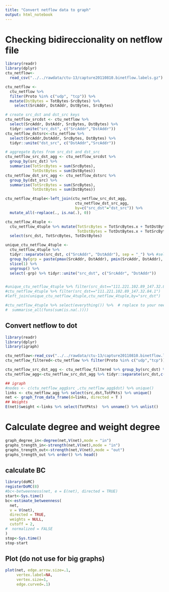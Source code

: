 ```yaml
---
title: "Convert netflow data to graph"
output: html_notebook
---
```



# Checking bidireccionality on netflow file
```r
library(readr)
library(dplyr)
ctu_netflow<-
  read_csv("../../rawdata/ctu-13/capture20110810.binetflow.labels.gz")

ctu_netflow <- 
  ctu_netflow %>% 
  filter(Proto %in% c("udp", "tcp")) %>% 
  mutate(DstBytes = TotBytes-SrcBytes) %>%
    select(SrcAddr, DstAddr, DstBytes, SrcBytes) 

# create src_dst and dst_src keys
ctu_netflow_srcdst <- ctu_netflow %>% 
  select(SrcAddr, DstAddr, SrcBytes, DstBytes) %>% 
  tidyr::unite("src_dst", c("SrcAddr","DstAddr")) 
ctu_netflow_dstsrc<-ctu_netflow %>% 
  select(SrcAddr,DstAddr, SrcBytes, DstBytes) %>% 
  tidyr::unite("dst_src", c("DstAddr","SrcAddr")) 

# aggregate Bytes from src_dst and dst_src
ctu_netflow_src_dst_agg <- ctu_netflow_srcdst %>% 
  group_by(src_dst) %>% 
  summarise(TotSrcBytes = sum(SrcBytes),
            TotDstBytes = sum(DstBytes))
ctu_netflow_dst_src_agg <- ctu_netflow_dstsrc %>% 
  group_by(dst_src) %>% 
  summarise(TotSrcBytes = sum(SrcBytes),
            TotDstBytes = sum(DstBytes))

ctu_netflow_4tuple<-left_join(ctu_netflow_src_dst_agg,
                               ctu_netflow_dst_src_agg,
                               by=c("src_dst"="dst_src")) %>%
  mutate_all(~replace(., is.na(.), 0))

ctu_netflow_4tuple <-
  ctu_netflow_4tuple %>% mutate(TotSrcBytes = TotSrcBytes.x + TotDstBytes.y,
                                TotDstBytes = TotDstBytes.x + TotSrcBytes.y) %>%
  select(src_dst, TotSrcBytes, TotDstBytes) 

unique_ctu_netflow_4tuple <- 
  ctu_netflow_4tuple %>%  
  tidyr::separate(src_dst, c("SrcAddr", "DstAddr"), sep = "_") %>% #select(SrcAddr, DstAddr) %>%
  group_by(grp = paste(pmax(SrcAddr, DstAddr), pmin(SrcAddr, DstAddr), sep = "_")) %>%
  slice(1) %>%
  ungroup() %>%
  select(-grp) %>% tidyr::unite("src_dst", c("SrcAddr", "DstAddr"))


#unique_ctu_netflow_4tuple %>% filter(src_dst=="111.221.102.89_147.32.84.1")
#ctu_netflow_4tuple %>% filter(src_dst=="111.221.102.89_147.32.84.1")
#left_join(unique_ctu_netflow_4tuple,ctu_netflow_4tuple,by="src_dst")

#ctu_netflow_4tuple %>% select(everything()) %>%  # replace to your needs
#  summarise_all(funs(sum(is.na(.))))


```

## Convert netflow to dot
```r
library(readr)
library(dplyr)
library(igraph)

ctu_netflow<-read_csv("../../rawdata/ctu-13/capture20110810.binetflow.labels.gz")
ctu_netflow_filtered<-ctu_netflow %>% filter(Proto %in% c("udp","tcp")) %>% select(SrcAddr,DstAddr,TotPkts) %>% tidyr::unite("src_dst",c("SrcAddr","DstAddr"))

ctu_netflow_src_dst_agg <- ctu_netflow_filtered %>% group_by(src_dst) %>% summarise(TotPkts=sum(TotPkts))
ctu_netflow_agg<-ctu_netflow_src_dst_agg %>% tidyr::separate(src_dst,c("src","dst"),sep="_")

## igraph
#nodes <- c(ctu_netflow_agg$src ,ctu_netflow_agg$dst) %>% unique()
links <- ctu_netflow_agg %>% select(src,dst,TotPkts) %>% unique()
net <- graph_from_data_frame(d=links, directed = T ) 
## Weights
E(net)$weight <-links %>% select(TotPkts)  %>% unname() %>% unlist()
```

# Calculate degree and weight degree
```r
graph_degree_in<-degree(net,V(net),mode = "in")
graphs_trength_in<-strength(net,V(net),mode = "in")
graphs_trength_out<-strength(net,V(net),mode = "out")
graphs_trength_out %>% order() %>% head()
```





## calculate BC
```r
library(doMC)
registerDoMC(8)
#bc<-betweenness(net, e = E(net), directed = TRUE)
start<-Sys.time()
bc<-estimate_betweenness(
  net,
  v = V(net),
  directed = TRUE,
  weights = NULL,
  cutoff = 2,
#  normalized = FALSE
)
stop<-Sys.time()
stop-start
```



## Plot (do not use for big graphs)
```r
plot(net, edge.arrow.size=.1,
     vertex.label=NA,
     vertex.size=1,
     edge.curved=.1)
```

